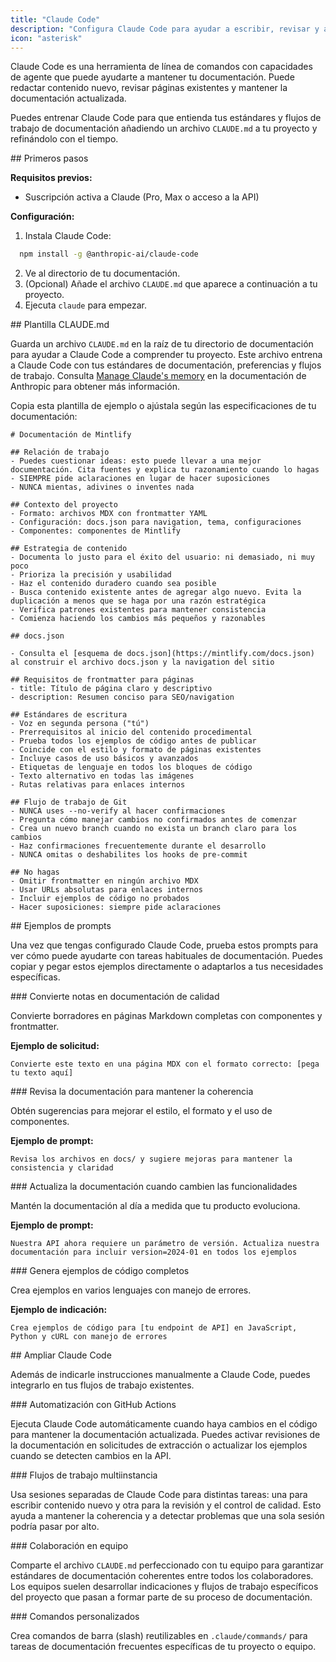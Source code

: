 ```yaml
---
title: "Claude Code"
description: "Configura Claude Code para ayudar a escribir, revisar y actualizar tu documentación"
icon: "asterisk"
---
```


Claude Code es una herramienta de línea de comandos con capacidades de agente que puede ayudarte a mantener tu documentación. Puede redactar contenido nuevo, revisar páginas existentes y mantener la documentación actualizada.

Puedes entrenar Claude Code para que entienda tus estándares y flujos de trabajo de documentación añadiendo un archivo `CLAUDE.md` a tu proyecto y refinándolo con el tiempo.

<div id="getting-started">
  ## Primeros pasos
</div>

**Requisitos previos:**

* Suscripción activa a Claude (Pro, Max o acceso a la API)

**Configuración:**

1. Instala Claude Code:

```bash
  npm install -g @anthropic-ai/claude-code
```

2. Ve al directorio de tu documentación.
3. (Opcional) Añade el archivo `CLAUDE.md` que aparece a continuación a tu proyecto.
4. Ejecuta `claude` para empezar.


<div id="claudemd-template">
  ## Plantilla CLAUDE.md
</div>

Guarda un archivo `CLAUDE.md` en la raíz de tu directorio de documentación para ayudar a Claude Code a comprender tu proyecto. Este archivo entrena a Claude Code con tus estándares de documentación, preferencias y flujos de trabajo. Consulta [Manage Claude&#39;s memory](https://docs.anthropic.com/en/docs/claude-code/memory) en la documentación de Anthropic para obtener más información.

Copia esta plantilla de ejemplo o ajústala según las especificaciones de tu documentación:

```mdx
# Documentación de Mintlify

## Relación de trabajo
- Puedes cuestionar ideas: esto puede llevar a una mejor documentación. Cita fuentes y explica tu razonamiento cuando lo hagas
- SIEMPRE pide aclaraciones en lugar de hacer suposiciones
- NUNCA mientas, adivines o inventes nada

## Contexto del proyecto
- Formato: archivos MDX con frontmatter YAML
- Configuración: docs.json para navigation, tema, configuraciones
- Componentes: componentes de Mintlify

## Estrategia de contenido
- Documenta lo justo para el éxito del usuario: ni demasiado, ni muy poco
- Prioriza la precisión y usabilidad
- Haz el contenido duradero cuando sea posible
- Busca contenido existente antes de agregar algo nuevo. Evita la duplicación a menos que se haga por una razón estratégica
- Verifica patrones existentes para mantener consistencia
- Comienza haciendo los cambios más pequeños y razonables

## docs.json

- Consulta el [esquema de docs.json](https://mintlify.com/docs.json) al construir el archivo docs.json y la navigation del sitio

## Requisitos de frontmatter para páginas
- title: Título de página claro y descriptivo
- description: Resumen conciso para SEO/navigation

## Estándares de escritura
- Voz en segunda persona ("tú")
- Prerrequisitos al inicio del contenido procedimental
- Prueba todos los ejemplos de código antes de publicar
- Coincide con el estilo y formato de páginas existentes
- Incluye casos de uso básicos y avanzados
- Etiquetas de lenguaje en todos los bloques de código
- Texto alternativo en todas las imágenes
- Rutas relativas para enlaces internos

## Flujo de trabajo de Git
- NUNCA uses --no-verify al hacer confirmaciones
- Pregunta cómo manejar cambios no confirmados antes de comenzar
- Crea un nuevo branch cuando no exista un branch claro para los cambios
- Haz confirmaciones frecuentemente durante el desarrollo
- NUNCA omitas o deshabilites los hooks de pre-commit

## No hagas
- Omitir frontmatter en ningún archivo MDX
- Usar URLs absolutas para enlaces internos
- Incluir ejemplos de código no probados
- Hacer suposiciones: siempre pide aclaraciones
```


<div id="sample-prompts">
  ## Ejemplos de prompts
</div>

Una vez que tengas configurado Claude Code, prueba estos prompts para ver cómo puede ayudarte con tareas habituales de documentación. Puedes copiar y pegar estos ejemplos directamente o adaptarlos a tus necesidades específicas.

<div id="convert-notes-to-polished-docs">
  ### Convierte notas en documentación de calidad
</div>

Convierte borradores en páginas Markdown completas con componentes y frontmatter.

**Ejemplo de solicitud:**

```text wrap
Convierte este texto en una página MDX con el formato correcto: [pega tu texto aquí]
```


<div id="review-docs-for-consistency">
  ### Revisa la documentación para mantener la coherencia
</div>

Obtén sugerencias para mejorar el estilo, el formato y el uso de componentes.

**Ejemplo de prompt:**

```text wrap
Revisa los archivos en docs/ y sugiere mejoras para mantener la consistencia y claridad
```


<div id="update-docs-when-features-change">
  ### Actualiza la documentación cuando cambien las funcionalidades
</div>

Mantén la documentación al día a medida que tu producto evoluciona.

**Ejemplo de prompt:**

```text wrap
Nuestra API ahora requiere un parámetro de versión. Actualiza nuestra documentación para incluir version=2024-01 en todos los ejemplos
```


<div id="generate-comprehensive-code-examples">
  ### Genera ejemplos de código completos
</div>

Crea ejemplos en varios lenguajes con manejo de errores.

**Ejemplo de indicación:**

```text wrap
Crea ejemplos de código para [tu endpoint de API] en JavaScript, Python y cURL con manejo de errores
```


<div id="extending-claude-code">
  ## Ampliar Claude Code
</div>

Además de indicarle instrucciones manualmente a Claude Code, puedes integrarlo en tus flujos de trabajo existentes.

<div id="automation-with-github-actions">
  ### Automatización con GitHub Actions
</div>

Ejecuta Claude Code automáticamente cuando haya cambios en el código para mantener la documentación actualizada. Puedes activar revisiones de la documentación en solicitudes de extracción o actualizar los ejemplos cuando se detecten cambios en la API.

<div id="multi-instance-workflows">
  ### Flujos de trabajo multiinstancia
</div>

Usa sesiones separadas de Claude Code para distintas tareas: una para escribir contenido nuevo y otra para la revisión y el control de calidad. Esto ayuda a mantener la coherencia y a detectar problemas que una sola sesión podría pasar por alto.

<div id="team-collaboration">
  ### Colaboración en equipo
</div>

Comparte el archivo `CLAUDE.md` perfeccionado con tu equipo para garantizar estándares de documentación coherentes entre todos los colaboradores. Los equipos suelen desarrollar indicaciones y flujos de trabajo específicos del proyecto que pasan a formar parte de su proceso de documentación.

<div id="custom-commands">
  ### Comandos personalizados
</div>

Crea comandos de barra (slash) reutilizables en `.claude/commands/` para tareas de documentación frecuentes específicas de tu proyecto o equipo.